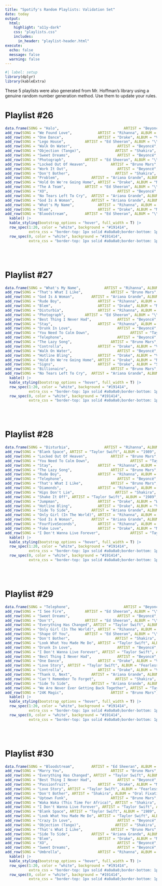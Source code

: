 ```yaml
---
title: "Spotify's Random Playlists: Validation Set"
date: today
output:
  html:
    highlight: "a11y-dark"
    css: "playlists.css"
    includes:
      in_header: "playlist-header.html"
execute:
  echo: false
  message: false
  warning: false
---
```



```r
#| label: setup
library(dplyr)
library(kableExtra)
```

These 5 playlists were also generated from Mr. Hoffman’s library using a genuine random number generation method. Use them to update your rules.



# Playlist \#26

```r
data.frame(SONG = "Halo",                              ARTIST = "Beyoncé", ALBUM = "I Am...Sasha Fierce", YEAR = 2008, PEAK = 4) |>
add_row(SONG = "We Found Love",            ARTIST = "Rihanna", ALBUM = "Talk That Talk",               YEAR = 2011, PEAK = 1) |>
add_row(SONG = "One Dance",                ARTIST = "Drake", ALBUM = "Views",                   YEAR = 2016, PEAK = 1) |>
add_row(SONG = "Lego House",         ARTIST = "Ed Sheeran", ALBUM = "\\÷", YEAR = 2011, PEAK = 5) |>
add_row(SONG = "Walk On Water",                     ARTIST = "Beyoncé", ALBUM = "Revival",             YEAR = 2017, PEAK = 7) |>
add_row(SONG = "Objection (Tango)",                ARTIST = "Shakira", ALBUM = "Laundry Service",      YEAR = 2001, PEAK = 17) |>
add_row(SONG = "Sweet Dreams",                      ARTIST = "Beyoncé", ALBUM = "I Am...Sasha Fierce", YEAR = 2008, PEAK = 5) |>
add_row(SONG = "Photograph",         ARTIST = "Ed Sheeran", ALBUM = "\\×", YEAR = 2014, PEAK = 15) |>
add_row(SONG = "Locked Out Of Heaven",           ARTIST = "Bruno Mars", ALBUM = "Unorthodox Jukebox",   YEAR = 2012, PEAK = 2) |>
add_row(SONG = "Work It Out",                       ARTIST = "Beyoncé", ALBUM = "Dangerously in Love", YEAR = 2003, PEAK = 7) |>
add_row(SONG = "Don't Bother",                     ARTIST = "Shakira", ALBUM = "Oral Fixation Vol. 2", YEAR = 2005, PEAK = 9) |>
add_row(SONG = "Problem",               ARTIST = "Ariana Grande", ALBUM = "My Everything",   YEAR = 2014, PEAK = 1) |>
add_row(SONG = "Hold On We're Going Home", ARTIST = "Drake", ALBUM = "Nothing Was the Same",    YEAR = 2013, PEAK = 4) |>
add_row(SONG = "The A Team",         ARTIST = "Ed Sheeran", ALBUM = "\\+", YEAR = 2011, PEAK = 2) |>
add_row(SONG = "XO",                                ARTIST = "Beyoncé", ALBUM = "Beyoncé",             YEAR = 2013, PEAK = 22) |>
add_row(SONG = "No Tears Left To Cry",  ARTIST = "Ariana Grande", ALBUM = "Sweetener",       YEAR = 2018, PEAK = 2) |>
add_row(SONG = "God Is A Woman",        ARTIST = "Ariana Grande", ALBUM = "Sweetener",       YEAR = 2018, PEAK = 4) |>
add_row(SONG = "What's My Name",           ARTIST = "Rihanna", ALBUM = "Loud",                         YEAR = 2010, PEAK = 1) |>
add_row(SONG = "Blem",                     ARTIST = "Drake", ALBUM = "More Life",               YEAR = 2017, PEAK = 10) |>
add_row(SONG = "Bloodstream",        ARTIST = "Ed Sheeran", ALBUM = "\\×", YEAR = 2014, PEAK = 2) |>
  kable() |>
  kable_styling(bootstrap_options = "hover", full_width = T) |>
  row_spec(1:20, color = "white", background = "#191414", 
           extra_css = "border-top: 1px solid #a0a0a0;border-bottom: 1px solid #a0a0a0") |>
  row_spec(0, color = "white", background = "#191414", 
           extra_css = "border-top: 1px solid #a0a0a0;border-bottom: 1px solid #a0a0a0")
```

<br /><br />

# Playlist \#27

```r
data.frame(SONG = "What's My Name",           ARTIST = "Rihanna", ALBUM = "Loud",                         YEAR = 2010, PEAK = 1) |>
add_row(SONG = "That's What I Like",             ARTIST = "Bruno Mars", ALBUM = "24K Magic",            YEAR = 2016, PEAK = 12) |>
add_row(SONG = "God Is A Woman",        ARTIST = "Ariana Grande", ALBUM = "Sweetener",       YEAR = 2018, PEAK = 4) |>
add_row(SONG = "Rude Boy",                 ARTIST = "Rihanna", ALBUM = "Rated R",                      YEAR = 2009, PEAK = 2) |>
add_row(SONG = "Blem",                     ARTIST = "Drake", ALBUM = "More Life",               YEAR = 2017, PEAK = 10) |>
add_row(SONG = "Disturbia",                ARTIST = "Rihanna", ALBUM = "Good Girl Gone Bad: Reloaded", YEAR = 2008, PEAK = 3) |>
add_row(SONG = "Photograph",         ARTIST = "Ed Sheeran", ALBUM = "\\×", YEAR = 2014, PEAK = 15) |>
add_row(SONG = "Best Thing I Never Had",            ARTIST = "Beyoncé", ALBUM = "4",                   YEAR = 2011, PEAK = 3) |>
add_row(SONG = "Stay",                     ARTIST = "Rihanna", ALBUM = "Unapologetic",                 YEAR = 2012, PEAK = 4) |>
add_row(SONG = "Drunk In Love",                     ARTIST = "Beyoncé", ALBUM = "Beyoncé",             YEAR = 2013, PEAK = 9) |>
add_row(SONG = "You Need To Calm Down",                   ARTIST = "Taylor Swift", ALBUM = "Lover",    YEAR = 2019, PEAK = 2) |>
add_row(SONG = "Telephone",                         ARTIST = "Beyoncé", ALBUM = "The Fame Monster",    YEAR = 2009, PEAK = 1) |>
add_row(SONG = "The Lazy Song",                  ARTIST = "Bruno Mars", ALBUM = "Doo-Wops & Hooligans", YEAR = 2010, PEAK = 1) |>
add_row(SONG = "Controlla",                ARTIST = "Drake", ALBUM = "Views",                   YEAR = 2016, PEAK = 18) |>
add_row(SONG = "Walk On Water",                     ARTIST = "Beyoncé", ALBUM = "Revival",             YEAR = 2017, PEAK = 7) |>
add_row(SONG = "Hotline Bling",            ARTIST = "Drake", ALBUM = "Views",                   YEAR = 2016, PEAK = 3) |>
add_row(SONG = "Hold On We're Going Home", ARTIST = "Drake", ALBUM = "Nothing Was the Same",    YEAR = 2013, PEAK = 4) |>
add_row(SONG = "Signs",                    ARTIST = "Drake", ALBUM = "Signs",                   YEAR = 2017, PEAK = 14) |>
add_row(SONG = "Billionaire",                    ARTIST = "Bruno Mars", ALBUM = "Lazarus",              YEAR = 2010, PEAK = 3) |>  
add_row(SONG = "No Tears Left To Cry",  ARTIST = "Ariana Grande", ALBUM = "Sweetener",       YEAR = 2018, PEAK = 2) |>
  kable() |>
  kable_styling(bootstrap_options = "hover", full_width = T) |>
  row_spec(1:20, color = "white", background = "#191414", 
           extra_css = "border-top: 1px solid #a0a0a0;border-bottom: 1px solid #a0a0a0") |>
  row_spec(0, color = "white", background = "#191414", 
           extra_css = "border-top: 1px solid #a0a0a0;border-bottom: 1px solid #a0a0a0")
```

<br /><br />

# Playlist \#28

```r
data.frame(SONG = "Disturbia",                ARTIST = "Rihanna", ALBUM = "Good Girl Gone Bad: Reloaded", YEAR = 2008, PEAK = 3) |>
add_row(SONG = "Blank Space", ARTIST = "Taylor Swift", ALBUM = "1989",                YEAR = 2014, PEAK = 4) |> 
add_row(SONG = "Locked Out Of Heaven",           ARTIST = "Bruno Mars", ALBUM = "Unorthodox Jukebox",   YEAR = 2012, PEAK = 2) |>
add_row(SONG = "You Need To Calm Down",                   ARTIST = "Taylor Swift", ALBUM = "Lover", YEAR = 2019, PEAK = 2) |>
add_row(SONG = "Stay",                     ARTIST = "Rihanna", ALBUM = "Unapologetic",                 YEAR = 2012, PEAK = 4) |>
add_row(SONG = "The Lazy Song",                  ARTIST = "Bruno Mars", ALBUM = "Doo-Wops & Hooligans", YEAR = 2010, PEAK = 1) |>
add_row(SONG = "Rude Boy",                 ARTIST = "Rihanna", ALBUM = "Rated R",                      YEAR = 2009, PEAK = 2) |>
add_row(SONG = "Telephone",                         ARTIST = "Beyoncé", ALBUM = "The Fame Monster",    YEAR = 2009, PEAK = 1) |>
add_row(SONG = "That's What I Like",             ARTIST = "Bruno Mars", ALBUM = "24K Magic",            YEAR = 2016, PEAK = 12) |>
add_row(SONG = "Diamonds",                 ARTIST = "Rihanna", ALBUM = "Unapologetic",                 YEAR = 2012, PEAK = 1) |>
add_row(SONG = "Hips Don't Lie",                   ARTIST = "Shakira", ALBUM = "Oral Fixation Vol. 2", YEAR = 2005, PEAK = 1) |>
add_row(SONG = "Shake It Off", ARTIST = "Taylor Swift", ALBUM = "1989",                YEAR = 2014, PEAK = 2) |> 
add_row(SONG = "Jumpman",                  ARTIST = "Drake", ALBUM = "What A Time To Be Alive", YEAR = 2015, PEAK = 58) |>
add_row(SONG = "Hotline Bling",            ARTIST = "Drake", ALBUM = "Views",                   YEAR = 2016, PEAK = 3) |>
add_row(SONG = "Side To Side",          ARTIST = "Ariana Grande", ALBUM = "Dangerous Woman", YEAR = 2016, PEAK = 4) |>
add_row(SONG = "Only Girl (In The World)", ARTIST = "Rihanna", ALBUM = "Loud",                         YEAR = 2010, PEAK = 1) |>
add_row(SONG = "God Is A Woman",        ARTIST = "Ariana Grande", ALBUM = "Sweetener",       YEAR = 2018, PEAK = 4) |>
add_row(SONG = "FourFiveSeconds",          ARTIST = "Rihanna", ALBUM = "Anti",                         YEAR = 2016, PEAK = 3) |>
add_row(SONG = "Fake Love",                ARTIST = "Drake", ALBUM = "More Life",               YEAR = 2015, PEAK = 10) |>
add_row(SONG = "I Don't Wanna Live Forever",              ARTIST = "Taylor Swift", ALBUM = "Fifty Shades Darker", YEAR = 2017, PEAK = 5) |> 
  kable() |>
  kable_styling(bootstrap_options = "hover", full_width = T) |>
  row_spec(1:20, color = "white", background = "#191414", 
           extra_css = "border-top: 1px solid #a0a0a0;border-bottom: 1px solid #a0a0a0") |>
  row_spec(0, color = "white", background = "#191414", 
           extra_css = "border-top: 1px solid #a0a0a0;border-bottom: 1px solid #a0a0a0")
```


<br /><br />

# Playlist \#29

```r
data.frame(SONG = "Telephone",                         ARTIST = "Beyoncé", ALBUM = "The Fame Monster",    YEAR = 2009, PEAK = 1) |>
add_row(SONG = "I See Fire",         ARTIST = "Ed Sheeran", ALBUM = "\\×", YEAR = 2014, PEAK = 13) |>
add_row(SONG = "Sweet Dreams",                      ARTIST = "Beyoncé", ALBUM = "I Am...Sasha Fierce", YEAR = 2008, PEAK = 5) |>
add_row(SONG = "Don't",              ARTIST = "Ed Sheeran", ALBUM = "\\×", YEAR = 2014, PEAK = 8) |>
add_row(SONG = "Everything Has Changed", ARTIST = "Taylor Swift", ALBUM = "Red",                 YEAR = 2012, PEAK = 7) |> 
add_row(SONG = "Only Girl (In The World)", ARTIST = "Rihanna", ALBUM = "Loud",                         YEAR = 2010, PEAK = 1) |>
add_row(SONG = "Shape Of You",       ARTIST = "Ed Sheeran", ALBUM = "\\÷", YEAR = 2017, PEAK = 1) |>
add_row(SONG = "Don't Bother",                     ARTIST = "Shakira", ALBUM = "Oral Fixation Vol. 2", YEAR = 2005, PEAK = 9) |>
add_row(SONG = "Look What You Made Me Do", ARTIST = "Taylor Swift", ALBUM = "Reputation",          YEAR = 2017, PEAK = 1) |> 
add_row(SONG = "Drunk In Love",                     ARTIST = "Beyoncé", ALBUM = "Beyoncé",             YEAR = 2013, PEAK = 9) |>
add_row(SONG = "I Don't Wanna Live Forever", ARTIST = "Taylor Swift", ALBUM = "Fifty Shades Darker", YEAR = 2017, PEAK = 5) |> 
add_row(SONG = "Best Thing I Never Had",            ARTIST = "Beyoncé", ALBUM = "4",                   YEAR = 2011, PEAK = 3) |>
add_row(SONG = "One Dance",                ARTIST = "Drake", ALBUM = "Views",                   YEAR = 2016, PEAK = 1) |>
add_row(SONG = "Love Story", ARTIST = "Taylor Swift", ALBUM = "Fearless",            YEAR = 2008, PEAK = 2) |> 
add_row(SONG = "Controlla",                ARTIST = "Drake", ALBUM = "Views",                   YEAR = 2016, PEAK = 18) |>
add_row(SONG = "Thank U, Next",         ARTIST = "Ariana Grande", ALBUM = "Thank U, Next",   YEAR = 2019, PEAK = 1) |>
add_row(SONG = "Can't Remember To Forget",         ARTIST = "Shakira", ALBUM = "Shakira",              YEAR = 2014, PEAK = 11) |>
add_row(SONG = "Side To Side",          ARTIST = "Ariana Grande", ALBUM = "Dangerous Woman", YEAR = 2016, PEAK = 4) |>
add_row(SONG = "We Are Never Ever Getting Back Together", ARTIST = "Taylor Swift", ALBUM = "Red", YEAR = 2012, PEAK = 4) |> 
add_row(SONG = "24K Magic",                      ARTIST = "Bruno Mars", ALBUM = "24K Magic",            YEAR = 2016, PEAK = 5) |>
  kable() |>
  kable_styling(bootstrap_options = "hover", full_width = T) |>
  row_spec(1:20, color = "white", background = "#191414", 
           extra_css = "border-top: 1px solid #a0a0a0;border-bottom: 1px solid #a0a0a0") |>
  row_spec(0, color = "white", background = "#191414", 
           extra_css = "border-top: 1px solid #a0a0a0;border-bottom: 1px solid #a0a0a0")
```


<br /><br />

# Playlist \#30

```r
data.frame(SONG = "Bloodstream",        ARTIST = "Ed Sheeran", ALBUM = "\\×", YEAR = 2014, PEAK = 2) |>
add_row(SONG = "Marry You",                      ARTIST = "Bruno Mars", ALBUM = "Doo-Wops & Hooligans", YEAR = 2010, PEAK = 11) |>
add_row(SONG = "Everything Has Changed", ARTIST = "Taylor Swift", ALBUM = "Red",                 YEAR = 2012, PEAK = 7) |> 
add_row(SONG = "Best Thing I Never Had",            ARTIST = "Beyoncé", ALBUM = "4",                   YEAR = 2011, PEAK = 3) |>
add_row(SONG = "Passionfruit",             ARTIST = "Drake", ALBUM = "More Life",               YEAR = 2017, PEAK = 3) |>
add_row(SONG = "Love Story", ARTIST = "Taylor Swift", ALBUM = "Fearless",            YEAR = 2008, PEAK = 2) |> 
add_row(SONG = "Don't Bother", ARTIST = "Shakira", ALBUM = "Oral Fixation Vol. 2", YEAR = 2005, PEAK = 9) |>
add_row(SONG = "Uptown Funk",                    ARTIST = "Bruno Mars", ALBUM = "Uptown Funk",          YEAR = 2014, PEAK = 1) |>
add_row(SONG = "Waka Waka (This Time For Africa)", ARTIST = "Shakira", ALBUM = "Sale el Sol",          YEAR = 2010, PEAK = 21) |>
add_row(SONG = "I Don't Wanna Live Forever", ARTIST = "Taylor Swift", ALBUM = "Fifty Shades Darker", YEAR = 2017, PEAK = 5) |> 
add_row(SONG = "Blank Space", ARTIST = "Taylor Swift", ALBUM = "1989",                YEAR = 2014, PEAK = 4) |> 
add_row(SONG = "Look What You Made Me Do", ARTIST = "Taylor Swift", ALBUM = "Reputation",          YEAR = 2017, PEAK = 1) |> 
add_row(SONG = "Crazy In Love",                     ARTIST = "Beyoncé", ALBUM = "Dangerously in Love", YEAR = 2003, PEAK = 1) |>
add_row(SONG = "Objection (Tango)",                ARTIST = "Shakira", ALBUM = "Laundry Service",      YEAR = 2001, PEAK = 17) |>
add_row(SONG = "That's What I Like",             ARTIST = "Bruno Mars", ALBUM = "24K Magic",            YEAR = 2016, PEAK = 12) |>
add_row(SONG = "Side To Side",          ARTIST = "Ariana Grande", ALBUM = "Dangerous Woman", YEAR = 2016, PEAK = 4) |>
add_row(SONG = "Blem",                     ARTIST = "Drake", ALBUM = "More Life",               YEAR = 2017, PEAK = 10) |>
add_row(SONG = "XO",                                ARTIST = "Beyoncé", ALBUM = "Beyoncé",             YEAR = 2013, PEAK = 22) |>
add_row(SONG = "Sweet Dreams",                      ARTIST = "Beyoncé", ALBUM = "I Am...Sasha Fierce", YEAR = 2008, PEAK = 5) |>
add_row(SONG = "Umbrella",                 ARTIST = "Rihanna", ALBUM = "Good Girl Gone Bad: Reloaded", YEAR = 2008, PEAK = 1) |>
  kable() |>
  kable_styling(bootstrap_options = "hover", full_width = T) |>
  row_spec(1:20, color = "white", background = "#191414", 
           extra_css = "border-top: 1px solid #a0a0a0;border-bottom: 1px solid #a0a0a0") |>
  row_spec(0, color = "white", background = "#191414", 
           extra_css = "border-top: 1px solid #a0a0a0;border-bottom: 1px solid #a0a0a0")
```



